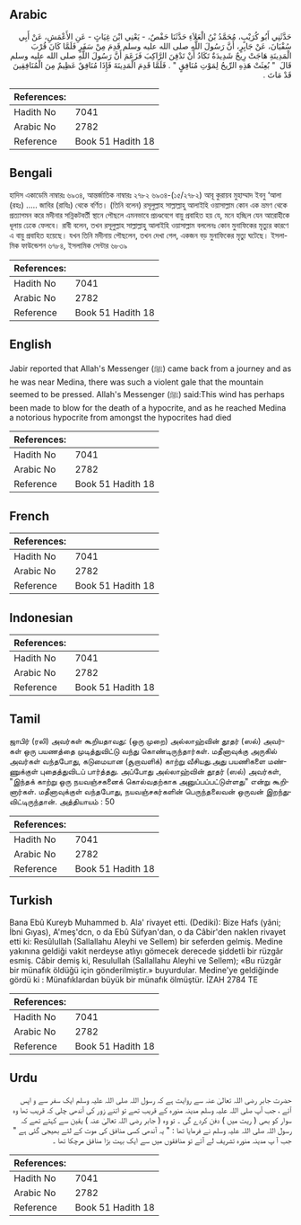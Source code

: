 ## Arabic


<div dir="rtl" lang="ar" style={{fontSize:'larger',backgroundColor:'#f8f9fa',padding:20}}>
حَدَّثَنِي أَبُو كُرَيْبٍ، مُحَمَّدُ بْنُ الْعَلاَءِ حَدَّثَنَا حَفْصٌ، - يَعْنِي ابْنَ غِيَاثٍ - عَنِ الأَعْمَشِ، عَنْ أَبِي سُفْيَانَ، عَنْ جَابِرٍ، أَنَّ رَسُولَ اللَّهِ صلى الله عليه وسلم قَدِمَ مِنْ سَفَرٍ فَلَمَّا كَانَ قُرْبَ الْمَدِينَةِ هَاجَتْ رِيحٌ شَدِيدَةٌ تَكَادُ أَنْ تَدْفِنَ الرَّاكِبَ فَزَعَمَ أَنَّ رَسُولَ اللَّهِ صلى الله عليه وسلم قَالَ ‏ "‏ بُعِثَتْ هَذِهِ الرِّيحُ لِمَوْتِ مُنَافِقٍ ‏"‏ ‏.‏ فَلَمَّا قَدِمَ الْمَدِينَةَ فَإِذَا مُنَافِقٌ عَظِيمٌ مِنَ الْمُنَافِقِينَ قَدْ مَاتَ ‏.‏
</div>
<div style={{backgroundColor:'#f8f9fa',padding:20, marginBottom: 10}}><table> <thead> <tr> <th>References:</th> <th></th> </tr> </thead> <tbody><tr><td>Hadith No</td><td>7041</td></tr><tr><td>Arabic No</td><td>2782</td></tr><tr><td>Reference</td><td>Book 51 Hadith 18</td></tr></tbody></table></div>

## Bengali


<div dir="ltr" lang="bn" style={{fontSize:'larger',backgroundColor:'#f8f9fa',padding:20}}>
হাদিস একাডেমি নাম্বারঃ ৬৯৩৪, আন্তর্জাতিক নাম্বারঃ ২৭৮২ ৬৯৩৪-(১৫/২৭৮২) আবূ কুরায়ব মুহাম্মাদ ইবনু ‘আলা (রহঃ) ..... জাবির (রাযিঃ) থেকে বর্ণিত। (তিনি বলেন) রসূলুল্লাহ সাল্লাল্লাহু আলাইহি ওয়াসাল্লাম কোন এক ভ্রমণ থেকে প্রত্যাগমন করে মদীনার সন্নিকটবর্তী স্থানে পৌছলে এমনভাবে প্রচণ্ডবেগে বায়ু প্রবাহিত হয় যে, মনে হচ্ছিল যেন আরোহীকে ধূলায় ঢেকে ফেলবে। রাবী বলেন, তখন রসূলুল্লাহ সাল্লাল্লাহু আলাইহি ওয়াসাল্লাম বললেনঃ কোন মুনাফিকের মৃত্যুর কারণে এ বায়ু প্রবাহিত হয়েছে। যখন তিনি মদীনায় পৌছলেন, তখন দেখা গেল, একজন বড় মুনাফিকের মৃত্যু ঘটেছে। ইসলামিক ফাউন্ডেশন ৬৭৮৪, ইসলামিক সেন্টার ৬৮৩৯
</div>
<div style={{backgroundColor:'#f8f9fa',padding:20, marginBottom: 10}}><table> <thead> <tr> <th>References:</th> <th></th> </tr> </thead> <tbody><tr><td>Hadith No</td><td>7041</td></tr><tr><td>Arabic No</td><td>2782</td></tr><tr><td>Reference</td><td>Book 51 Hadith 18</td></tr></tbody></table></div>

## English


<div dir="ltr" lang="en" style={{fontSize:'larger',backgroundColor:'#f8f9fa',padding:20}}>
Jabir reported that Allah's Messenger (ﷺ) came back from a journey and as he was near Medina, there was such a violent gale that the mountain seemed to be pressed. Allah's Messenger (ﷺ) said:This wind has perhaps been made to blow for the death of a hypocrite, and as he reached Medina a notorious hypocrite from amongst the hypocrites had died
</div>
<div style={{backgroundColor:'#f8f9fa',padding:20, marginBottom: 10}}><table> <thead> <tr> <th>References:</th> <th></th> </tr> </thead> <tbody><tr><td>Hadith No</td><td>7041</td></tr><tr><td>Arabic No</td><td>2782</td></tr><tr><td>Reference</td><td>Book 51 Hadith 18</td></tr></tbody></table></div>

## French


<div dir="ltr" lang="fr" style={{fontSize:'larger',backgroundColor:'#f8f9fa',padding:20}}>

</div>
<div style={{backgroundColor:'#f8f9fa',padding:20, marginBottom: 10}}><table> <thead> <tr> <th>References:</th> <th></th> </tr> </thead> <tbody><tr><td>Hadith No</td><td>7041</td></tr><tr><td>Arabic No</td><td>2782</td></tr><tr><td>Reference</td><td>Book 51 Hadith 18</td></tr></tbody></table></div>

## Indonesian


<div dir="ltr" lang="id" style={{fontSize:'larger',backgroundColor:'#f8f9fa',padding:20}}>

</div>
<div style={{backgroundColor:'#f8f9fa',padding:20, marginBottom: 10}}><table> <thead> <tr> <th>References:</th> <th></th> </tr> </thead> <tbody><tr><td>Hadith No</td><td>7041</td></tr><tr><td>Arabic No</td><td>2782</td></tr><tr><td>Reference</td><td>Book 51 Hadith 18</td></tr></tbody></table></div>

## Tamil


<div dir="ltr" lang="ta" style={{fontSize:'larger',backgroundColor:'#f8f9fa',padding:20}}>
ஜாபிர் (ரலி) அவர்கள் கூறியதாவது: (ஒரு முறை) அல்லாஹ்வின் தூதர் (ஸல்) அவர்கள் ஒரு பயணத்தை முடித்துவிட்டு வந்து கொண்டிருந்தார்கள். மதீனாவுக்கு அருகில் அவர்கள் வந்தபோது, கடுமையான (சூறாவளிக்) காற்று வீசியது.அது பயணிகளை மண்ணுக்குள் புதைத்துவிடப் பார்த்தது. அப்போது அல்லாஹ்வின் தூதர் (ஸல்) அவர்கள், "இந்தக் காற்று ஒரு நயவஞ்சகனைக் கொல்வதற்காக அனுப்பப்பட்டுள்ளது" என்று கூறினார்கள். மதீனாவுக்குள் வந்தபோது, நயவஞ்சகர்களின் பெருந்தலைவன் ஒருவன் இறந்துவிட்டிருந்தான். அத்தியாயம் : 50
</div>
<div style={{backgroundColor:'#f8f9fa',padding:20, marginBottom: 10}}><table> <thead> <tr> <th>References:</th> <th></th> </tr> </thead> <tbody><tr><td>Hadith No</td><td>7041</td></tr><tr><td>Arabic No</td><td>2782</td></tr><tr><td>Reference</td><td>Book 51 Hadith 18</td></tr></tbody></table></div>

## Turkish


<div dir="ltr" lang="tr" style={{fontSize:'larger',backgroundColor:'#f8f9fa',padding:20}}>
Bana Ebû Kureyb Muhammed b. Ala' rivayet etti. (Dediki): Bize Hafs (yâni; İbni Gıyas), A'meş'dcn, o da Ebû Süfyan'dan, o da Câbir'den naklen rivayet etti ki: Resûlullah (Sallallahu Aleyhi ve Sellem) bir seferden gelmiş. Medine yakınına geldiği vakit nerdeyse atlıyı gömecek derecede şiddetli bir rüzgâr esmiş. Câbir demiş ki, Resulullah (Sallallahu Aleyhi ve Sellem); «Bu rüzgâr bir münafık öldüğü için gönderilmiştir.» buyurdular. Medine'ye geldiğinde gördü ki : Münafıklardan büyük bir münafık ölmüştür. İZAH 2784 TE
</div>
<div style={{backgroundColor:'#f8f9fa',padding:20, marginBottom: 10}}><table> <thead> <tr> <th>References:</th> <th></th> </tr> </thead> <tbody><tr><td>Hadith No</td><td>7041</td></tr><tr><td>Arabic No</td><td>2782</td></tr><tr><td>Reference</td><td>Book 51 Hadith 18</td></tr></tbody></table></div>

## Urdu


<div dir="rtl" lang="ur" style={{fontSize:'larger',backgroundColor:'#f8f9fa',padding:20}}>
حضرت جابر رضی اللہ تعالیٰ عنہ سے روایت ہے کہ رسول اللہ صلی اللہ علیہ وسلم ایک سفر سے و اپس آئے ، جب آپ صلی اللہ علیہ وسلم مدینہ منورہ کے قریب تھے تو اتنے زور کی آندھی چلی کہ قریب تھا وہ سوار کو بھی ( ریت میں ) دفن کردے گی ۔ تو وہ ( جابر رضی اللہ تعالیٰ عنہ ) یقین سے کہتے تھے کہ رسول اللہ صلی اللہ علیہ وسلم نے فرمایا تھا : " یہ آندھی کسی منافق کی موت کے لئے بھیجی گئی ہے " جب آ پ مدینہ منورہ تشریف لے آئے تو منافقوں میں سے ایک بہت بڑا منافق مرچکا تھا ۔
</div>
<div style={{backgroundColor:'#f8f9fa',padding:20, marginBottom: 10}}><table> <thead> <tr> <th>References:</th> <th></th> </tr> </thead> <tbody><tr><td>Hadith No</td><td>7041</td></tr><tr><td>Arabic No</td><td>2782</td></tr><tr><td>Reference</td><td>Book 51 Hadith 18</td></tr></tbody></table></div>